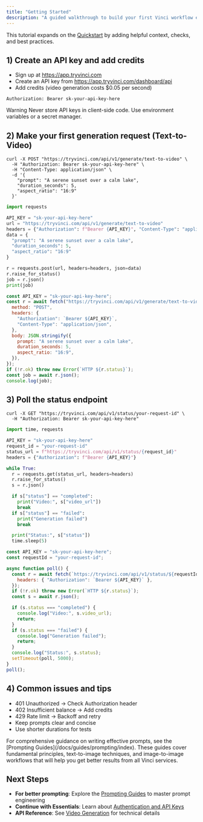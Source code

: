 ```yaml
---
title: "Getting Started"
description: "A guided walkthrough to build your first Vinci workflow end-to-end."
---
```


This tutorial expands on the [Quickstart](/quickstart) by adding helpful context, checks, and best practices.

## 1) Create an API key and add credits

- Sign up at https://app.tryvinci.com
- Create an API key from https://app.tryvinci.com/dashboard/api
- Add credits (video generation costs $0.05 per second)

```http title="Authorization header"
Authorization: Bearer sk-your-api-key-here
```

Warning
Never store API keys in client-side code. Use environment variables or a secret manager.

## 2) Make your first generation request (Text-to-Video)

<CodeGroup>

```curl cURL
curl -X POST "https://tryvinci.com/api/v1/generate/text-to-video" \
  -H "Authorization: Bearer sk-your-api-key-here" \
  -H "Content-Type: application/json" \
  -d '{
    "prompt": "A serene sunset over a calm lake",
    "duration_seconds": 5,
    "aspect_ratio": "16:9"
  }'
```

```python generate.py
import requests

API_KEY = "sk-your-api-key-here"
url = "https://tryvinci.com/api/v1/generate/text-to-video"
headers = {"Authorization": f"Bearer {API_KEY}", "Content-Type": "application/json"}
data = {
  "prompt": "A serene sunset over a calm lake",
  "duration_seconds": 5,
  "aspect_ratio": "16:9"
}

r = requests.post(url, headers=headers, json=data)
r.raise_for_status()
job = r.json()
print(job)
```

```javascript generate.js
const API_KEY = "sk-your-api-key-here";
const r = await fetch("https://tryvinci.com/api/v1/generate/text-to-video", {
  method: "POST",
  headers: {
    "Authorization": `Bearer ${API_KEY}`,
    "Content-Type": "application/json",
  },
  body: JSON.stringify({
    prompt: "A serene sunset over a calm lake",
    duration_seconds: 5,
    aspect_ratio: "16:9",
  }),
});
if (!r.ok) throw new Error(`HTTP ${r.status}`);
const job = await r.json();
console.log(job);
```

</CodeGroup>

## 3) Poll the status endpoint

<CodeGroup>

```curl cURL
curl -X GET "https://tryvinci.com/api/v1/status/your-request-id" \
  -H "Authorization: Bearer sk-your-api-key-here"
```

```python poll.py
import time, requests

API_KEY = "sk-your-api-key-here"
request_id = "your-request-id"
status_url = f"https://tryvinci.com/api/v1/status/{request_id}"
headers = {"Authorization": f"Bearer {API_KEY}"}

while True:
  r = requests.get(status_url, headers=headers)
  r.raise_for_status()
  s = r.json()

  if s["status"] == "completed":
    print("Video:", s["video_url"])
    break
  if s["status"] == "failed":
    print("Generation failed")
    break

  print("Status:", s["status"])
  time.sleep(5)
```

```javascript poll.js
const API_KEY = "sk-your-api-key-here";
const requestId = "your-request-id";

async function poll() {
  const r = await fetch(`https://tryvinci.com/api/v1/status/${requestId}`, {
    headers: { "Authorization": `Bearer ${API_KEY}` },
  });
  if (!r.ok) throw new Error(`HTTP ${r.status}`);
  const s = await r.json();

  if (s.status === "completed") {
    console.log("Video:", s.video_url);
    return;
  }
  if (s.status === "failed") {
    console.log("Generation failed");
    return;
  }
  console.log("Status:", s.status);
  setTimeout(poll, 5000);
}
poll();
```

</CodeGroup>

## 4) Common issues and tips

- 401 Unauthorized → Check Authorization header
- 402 Insufficient balance → Add credits
- 429 Rate limit → Backoff and retry
- Keep prompts clear and concise
- Use shorter durations for tests

<Info>
For comprehensive guidance on writing effective prompts, see the [Prompting Guides](/docs/guides/prompting/index). These guides cover fundamental principles, text-to-image techniques, and image-to-image workflows that will help you get better results from all Vinci services.
</Info>

## Next Steps

- **For better prompting**: Explore the [Prompting Guides](/docs/guides/prompting/index) to master prompt engineering
- **Continue with Essentials**: Learn about [Authentication and API Keys](/essentials/authentication)
- **API Reference**: See [Video Generation](/docs/api-reference/video-generation) for technical details